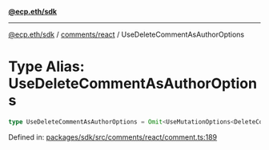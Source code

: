 [**@ecp.eth/sdk**](../../../index.mdx)

***

[@ecp.eth/sdk](/sdk-reference/index.mdx) / [comments/react](/sdk-reference/comments/react/index.mdx) / UseDeleteCommentAsAuthorOptions

# Type Alias: UseDeleteCommentAsAuthorOptions

```ts
type UseDeleteCommentAsAuthorOptions = Omit<UseMutationOptions<DeleteCommentAsAuthorResult, Error, UseDeleteCommentAsAuthorParams>, "mutationFn">;
```

Defined in: [packages/sdk/src/comments/react/comment.ts:189](https://github.com/ecp-eth/comments-monorepo/blob/main/packages/sdk/src/comments/react/comment.ts#L189)
